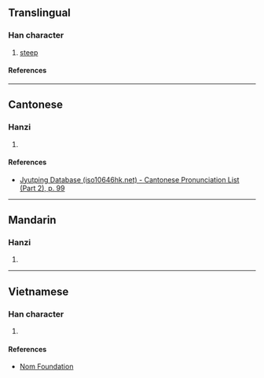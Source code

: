 {{character info/new}}
==Translingual==

===Han character===
{{Han char|rn=46|rad=山|as=05|sn=8|four=|canj=USHR,XUSHR|ids=⿰山召}}

# [[steep]]

====References====
{{Han ref|kx=0310.040|dkj=07982|hdz=10769.040|uh=5CB9}}

----

==Cantonese==

===Hanzi===
{{yue-hanzi|jyut=[[tiu4]]|y=tiu4}}

# {{rfdef|yue|sort=山05}}

====References====
* [http://www.iso10646hk.net/jp/document/download.jsp Jyutping Database (iso10646hk.net) - Cantonese Pronunciation List (Part 2), p. 99]

----

==Mandarin==

===Hanzi===
{{cmn-hanzi|pin=[[tiáo]] ([[tiao2]])|wg=t'iao<sup>2</sup>}}

# {{rfdef|cmn|sort=山05}}

----

==Vietnamese==

===Han character===
{{vi-readings|rs=山05|reading=đèo}}

# {{rfdef|vi|sort=山05}}

====References====
* [http://nomfoundation.org/common/nom_details.php?codepoint=5cb9 Nom Foundation]
